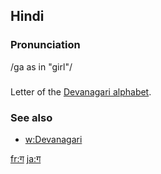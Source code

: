 == Hindi ==

=== Pronunciation ===
/ga as in "girl"/

=== ===

Letter of the [[Devanagari alphabet]].

=== See also ===

* [[w:Devanagari]]

[[fr:ग]]
[[ja:ग]]